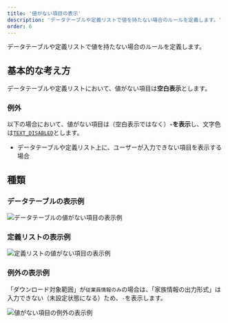 ```yaml
---
title: '値がない項目の表示'
description: 'データテーブルや定義リストで値を持たない場合のルールを定義します。'
order: 6
---
```

データテーブルや定義リストで値を持たない場合のルールを定義します。


## 基本的な考え方
データテーブルや定義リストにおいて、値がない項目は**空白表示**とします。

### 例外
以下の場合において、値がない項目は（空白表示ではなく）**`-`を表示**し、文字色は[`TEXT_DISABLED`](/products/design-tokens/color/#h2-2)とします。

- データテーブルや定義リスト上に、ユーザーが入力できない項目を表示する場合

## 種類

### データテーブルの表示例
![データテーブルの値がない項目の表示例](./images/collection/empty-data-data-table.png)

### 定義リストの表示例
![定義リストの値がない項目の表示例](./images/collection/empty-data-definition-list.png)

### 例外の表示例
「ダウンロード対象範囲」が`従業員情報のみ`の場合は、「家族情報の出力形式」は入力できない（未設定状態になる）ため、`-`を表示します。

![値がない項目の例外の表示例](./images/collection/empty-data-exception.png)

